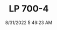 ---
width: 5945
height: 3963
title: LP 700-4
description: Lamborghini Aventador LP 700-4 in Dripping Springs, TX.
date: 8/31/2022 5:46:23 AM
cameraMake: Sony
cameraModel: ILCE-7M3
lens: FE 24-70mm F2.8 GM
settingsfStop: f/2.8
settingsISO: ISO 500
settingsShutter: 1/80
settingsFocalLength: 68 mm
---